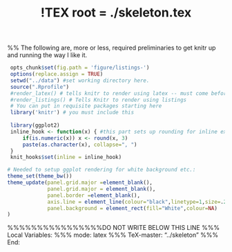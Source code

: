 %!TEX root = ./skeleton.tex


%% The following are, more or less, required preliminaries to get knitr up and running the way I like it.
```r

 opts_chunk$set(fig.path = 'figure/listings-')
 options(replace.assign = TRUE)
 setwd("../data") #set working directory here.
 source(".Rprofile")
 #render_latex() # tells knitr to render using latex -- must come before listings statement below
 #render_listings() # Tells Knitr to render using listings
 # You can put in requisite packages starting here
 library('knitr') # you must include this
 
 library(ggplot2) 
 inline_hook <- function(x) { #this part sets up rounding for inline expressions.
     if(is.numeric(x)) x <- round(x, 3)
     paste(as.character(x), collapse=", ")
 }
 knit_hooks$set(inline = inline_hook)

# Needed to setup ggplot rendering for white background etc.:
theme_set(theme_bw())
theme_update(panel.grid.major =element_blank(),
             panel.grid.major = element_blank(),
             panel.border =element_blank(),
             axis.line = element_line(colour="black",linetype=1,size=.25),
             panel.background = element_rect(fill="White",colour=NA)
)

```


\section{Analysis}
\label{sec:analysis}














%%%%%%%%%%%%%%%%DO NOT WRITE BELOW THIS LINE
%%% Local Variables: 
%%% mode: latex
%%% TeX-master: "../skeleton"
%%% End: 
